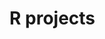 # R projects

<!--
When you have multiple scrpts, markdown documents, and other files, group them together with projects.

May want to include stuff about how file paths work.
-->